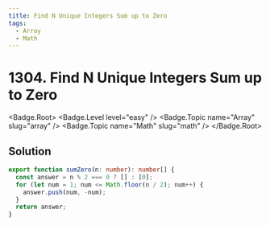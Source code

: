 ```yaml
---
title: Find N Unique Integers Sum up to Zero
tags:
  - Array
  - Math
---
```


# 1304. Find N Unique Integers Sum up to Zero

<Badge.Root>
  <Badge.Level level="easy" />
  <Badge.Topic name="Array" slug="array" />
  <Badge.Topic name="Math" slug="math" />
</Badge.Root>

## Solution

```typescript filename="solution.ts" copy
export function sumZero(n: number): number[] {
  const answer = n % 2 === 0 ? [] : [0];
  for (let num = 1; num <= Math.floor(n / 2); num++) {
    answer.push(num, -num);
  }
  return answer;
}
```

<ProblemLink
  codingSite="leetcode"
  href="https://leetcode.com/problems/find-n-unique-integers-sum-up-to-zero"
  title="Find N Unique Integers Sum up to Zero"
/>
